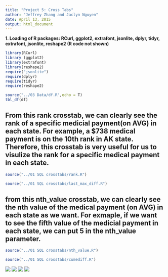 ```yaml
---
title: "Project 5: Cross Tabs"
author: "Jeffrey Zhang and Jaclyn Nguyen"
date: April 13, 2015
output: html_document
---
```


__1. Loading of R packages: RCurl, ggplot2, extrafont, jsonlite, dplyr, tidyr, extrafont, jsonlite, reshape2 (R code not shown)__

```r
library(RCurl)
library (ggplot2)
library(extrafont)
library(reshape2)
require("jsonlite")
require(dplyr)
require(tidyr)
require(reshape2)
```

```r
source("../03 Data/df.R",echo = T)
tbl_df(df)
```

## From this rank crosstab, we can clearly see the rank of a specific medicial payment(on AVG) in each state. For example, a $738 medical payment is on the 10th rank in AK state. Therefore, this crosstab is very useful for us to visulize the rank for a specific medical payment in each state.

```r
source("../01 SQL crosstabs/rank.R")
```


```r
source("../01 SQL crosstabs/last_max_diff.R")
```

## from this nth_value crosstab, we can clearly see the nth value of the medical payment (on AVG) in each state as we want. For exmaple, if we want to see the fifth value of the medicial payment in each state, we can put 5 in the nth_value parameter. 

```r
source("../01 SQL crosstabs/nth_value.R")
```

```r
source("../01 SQL crosstabs/cumediff.R")
```

![]("rank1.jpg")
![]("diff1.jpg")
![]("nth_value_1st.jpg")
![]("Cume_dist.jpg")




